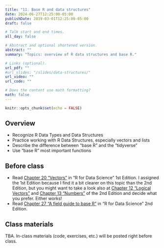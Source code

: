 ```yaml
---
title: "11. Base R and data structures"
date: 2024-06-27T12:25:00-05:00
publishDate: 2019-03-01T12:25:00-05:00
draft: false

# Talk start and end times.
all_day: false

# Abstract and optional shortened version.
abstract: ""
summary: "Topics: overview of R data structures and base R."

# Links (optional).
url_pdf: ""
#url_slides: "/slides/data-structures/"
url_video: ""
url_code: ""

# Does the content use math formatting?
math: false
---
```


```r
knitr::opts_chunk$set(echo = FALSE)
```


## Overview

* Recognize R Data Types and Data Structures
* Practice working with R Data Structures, especially vectors and lists
* Describe the difference between "base R" and the "tidyverse"
* Use "base R" most important functions


## Before class

* Read [Chapter 20 “Vectors”](https://r4ds.had.co.nz/vectors.html) in "R for Data Science" 1st Edition. I assigned the 1st Edition because I find it a bit clearer on this topic than the 2nd Edition, but you might want to take a look also at [Chapter 12 "Logical Vectors"](https://r4ds.hadley.nz/logicals) and [Chapter 13 "Numbers"](https://r4ds.hadley.nz/numbers) of the 2nd Edition and decide what you prefer. Either works!
* Read [Chapter 27 "A field guide to base R"](https://r4ds.hadley.nz/base-r) in "R for Data Science" 2nd Edition.


## Class materials

TBA. In-class materials (code, exercises, etc.) will be posted right before class.

<!--
* Run the code below in your console to download today’s in-class exercises: `usethis::use_course("css-materials/data-structures")`
-->
